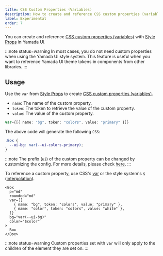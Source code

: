 ```yaml
---
title: CSS Custom Properties (Variables)
description: How to create and reference CSS custom properties (variables) in Yamada UI.
label: Experimental
order: 7
---
```


You can create and reference [CSS custom properties (variables)](https://developer.mozilla.org/en-US/docs/Web/CSS/Using_CSS_custom_properties) with [Style Props](/styled-system/style-props) in Yamada UI.

:::note status=warning
In most cases, you do not need custom properties when using the Yamada UI style system. This feature is useful when you want to reference Yamada UI theme tokens in components from other libraries.
:::

## Usage

Use the `var` from [Style Props](/styled-system/style-props) to create [CSS custom properties (variables)](https://developer.mozilla.org/en-US/docs/Web/CSS/Using_CSS_custom_properties).

- `name`: The name of the custom property.
- `token`: The token to retrieve the value of the custom property.
- `value`: The value of the custom property.

```ts
var={[{ name: "bg", token: "colors", value: "primary" }]}
```

The above code will generate the following `CSS`:

```css
.Box {
  --ui-bg: var(--ui-colors-primary);
}
```

:::note
The prefix (`ui`) of the custom property can be changed by customizing the config.
For more details, please check [here](/styled-system/configure/customize-config).
:::

To reference a custom property, use CSS's [var](https://developer.mozilla.org/en-US/docs/Web/CSS/var) or the style system's `$` ([interpolation](/styled-system/interpolation)).

```tsx
<Box
  p="md"
  rounded="md"
  var={[
    { name: "bg", token: "colors", value: "primary" },
    { name: "color", token: "colors", value: "white" },
  ]}
  bg="var(--ui-bg)"
  color="$color"
>
  Box
</Box>
```

:::note status=warning
Custom properties set with `var` will only apply to the children of the element they are set on.
:::
